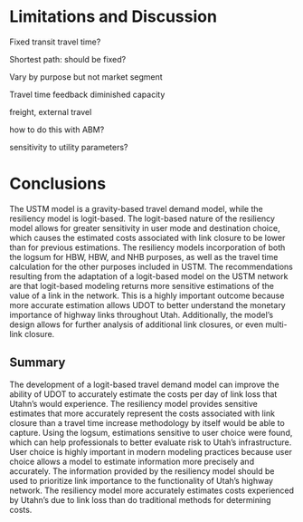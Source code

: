 # Limitations and Discussion

Fixed transit travel time?

Shortest path: should be fixed?

Vary by purpose but not market segment


Travel time feedback
diminished capacity

freight, external travel

how to do this with ABM?

sensitivity to utility parameters?

# Conclusions
The USTM model is a gravity-based travel demand model, while the resiliency
model is logit-based. The logit-based nature of the resiliency model allows for
greater sensitivity in user mode and destination choice, which causes the
estimated costs associated with link closure to be lower than for previous
estimations. The resiliency models incorporation of both the logsum for HBW,
HBW, and NHB purposes, as well as the travel time calculation for the other
purposes included in USTM. The recommendations resulting from the adaptation of
a logit-based model on the USTM network are that logit-based modeling returns
more sensitive estimations of the value of a link in the network.  This is a
highly important outcome because more accurate estimation allows UDOT to better
understand the monetary importance of highway links throughout Utah.
Additionally, the model’s design allows for further analysis of additional link
closures, or even multi-link closure.


## Summary
The development of a logit-based travel demand model can improve the ability of
UDOT to accurately estimate the costs per day of link loss that Utahn’s would
experience. The resiliency model provides sensitive estimates that more
accurately represent the costs associated with link closure than a travel time
increase methodology by itself would be able to capture.  Using the logsum,
estimations sensitive to user choice were found, which can help professionals to
better evaluate risk to Utah’s infrastructure. User choice is highly important
in modern modeling practices because user choice allows a model to estimate
information more precisely and accurately. The information provided by the
resiliency model should be used to prioritize link importance to the
functionality of Utah’s highway network. The resiliency model more accurately
estimates costs experienced by Utahn’s due to link loss than do traditional
methods for determining costs.


